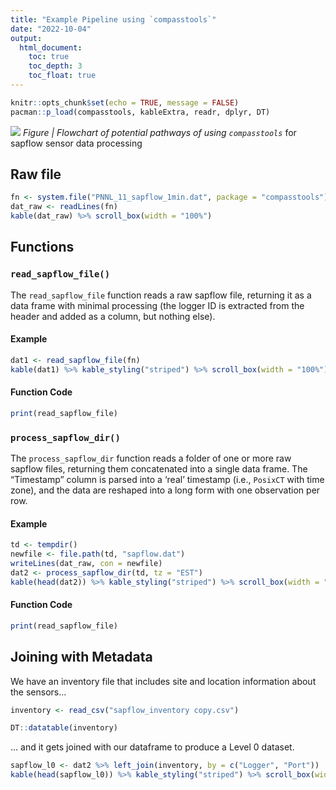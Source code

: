 ```yaml
---
title: "Example Pipeline using `compasstools`"
date: "2022-10-04"
output:
  html_document:
    toc: true
    toc_depth: 3
    toc_float: true
---
```


```r
knitr::opts_chunk$set(echo = TRUE, message = FALSE)
pacman::p_load(compasstools, kableExtra, readr, dplyr, DT)
```

![](images/function-diagram.png) *Figure | Flowchart of potential pathways of using `compasstools`* for sapflow sensor data processing

## Raw file 

```r
fn <- system.file("PNNL_11_sapflow_1min.dat", package = "compasstools")
dat_raw <- readLines(fn)
kable(dat_raw) %>% scroll_box(width = "100%")
```

## Functions {.tabset}
### `read_sapflow_file()` {.tabset .tabset-fade .tabset-pills}

The `read_sapflow_file` function reads a raw sapflow file, returning it as a data frame with minimal processing (the logger ID is extracted from the header and added as a column, but nothing else).

#### Example

```r
dat1 <- read_sapflow_file(fn)
kable(dat1) %>% kable_styling("striped") %>% scroll_box(width = "100%")
```

#### Function Code 

```r
print(read_sapflow_file)
```

### `process_sapflow_dir()` {.tabset .tabset-fade .tabset-pills}

The `process_sapflow_dir` function reads a folder of one or more raw sapflow files, returning them concatenated into a single data frame. The "Timestamp" column is parsed into a 'real' timestamp (i.e., `PosixCT` with time zone), and the data are reshaped into a long form with one observation per row.

#### Example

```r
td <- tempdir()
newfile <- file.path(td, "sapflow.dat")
writeLines(dat_raw, con = newfile)
dat2 <- process_sapflow_dir(td, tz = "EST")
kable(head(dat2)) %>% kable_styling("striped") %>% scroll_box(width = "100%")
```

#### Function Code

```r
print(read_sapflow_file)
```

## Joining with Metadata

We have an inventory file that includes site and location information about the sensors...

```r
inventory <- read_csv("sapflow_inventory copy.csv")

DT::datatable(inventory)
```

... and it gets joined with our dataframe to produce a Level 0 dataset.

```r
sapflow_l0 <- dat2 %>% left_join(inventory, by = c("Logger", "Port"))
kable(head(sapflow_l0)) %>% kable_styling("striped") %>% scroll_box(width = "100%")
```

